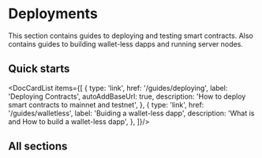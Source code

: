 
# Deployments

This section contains guides to deploying and testing smart contracts. Also contains guides to building wallet-less dapps and running server nodes.

## Quick starts

<DocCardList items={[
  {
    type: 'link',
    href: '/guides/deploying',
    label: 'Deploying Contracts',
    autoAddBaseUrl: true,
    description: 'How to deploy smart contracts to mainnet and testnet',
  },
  {
    type: 'link',
    href: '/guides/walletless',
    label: 'Buiding a wallet-less dapp',
    description: 'What is and How to build a wallet-less dapp',
  },
]}/>

## All sections
<DocCardList />